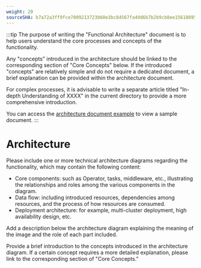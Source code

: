 ```yaml
---
weight: 20
sourceSHA: b7a72a3ff9fce7009213723b60e3bc84567fa49d6b7b2b9cb8ee156188954089
---
```


:::tip
The purpose of writing the "Functional Architecture" document is to help users understand the core processes and concepts of the functionality.

Any "concepts" introduced in the architecture should be linked to the corresponding section of "Core Concepts" below. If the introduced "concepts" are relatively simple and do not require a dedicated document, a brief explanation can be provided within the architecture document.

For complex processes, it is advisable to write a separate article titled "In-depth Understanding of XXXX" in the current directory to provide a more comprehensive introduction.

You can access the [architecture document example](https://product-doc-guide.alauda.cn/template/arch/module_arch_example.html) to view a sample document.
:::

# Architecture

Please include one or more technical architecture diagrams regarding the functionality, which may contain the following content:

- Core components: such as Operator, tasks, middleware, etc., illustrating the relationships and roles among the various components in the diagram.
- Data flow: including introduced resources, dependencies among resources, and the process of how resources are consumed.
- Deployment architecture: for example, multi-cluster deployment, high availability design, etc.

Add a description below the architecture diagram explaining the meaning of the image and the role of each part included.

Provide a brief introduction to the concepts introduced in the architecture diagram. If a certain concept requires a more detailed explanation, please link to the corresponding section of "Core Concepts."
